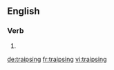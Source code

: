 
==English==

===Verb===
{{head|en}}

# {{present participle of|traipse|lang=en}}

[[de:traipsing]]
[[fr:traipsing]]
[[vi:traipsing]]